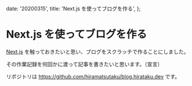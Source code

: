   date: '20200315',
  title: 'Next.js を使ってブログを作る',
};

# Next.js を使ってブログを作る

[Next.js](https://nextjs.org/) を触っておきたいと思い、ブログをスクラッチで作ることにしました。

その作業記録を何回かに渡って記事を書きたいと思います。（宣言）

リポジトリは https://github.com/hiramatsutaku/blog.hirataku.dev です。
